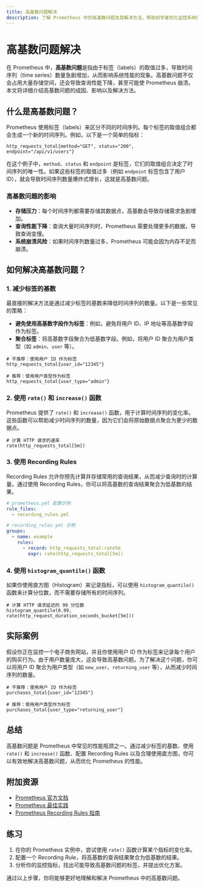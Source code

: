 ```yaml
---
title: 高基数问题解决
description: 了解 Prometheus 中的高基数问题及其解决方法，帮助初学者优化监控系统的性能。
---
```


# 高基数问题解决

在 Prometheus 中，**高基数问题**是指由于标签（labels）的取值过多，导致时间序列（time series）数量急剧增加，从而影响系统性能的现象。高基数问题不仅会占用大量存储空间，还会导致查询性能下降，甚至可能使 Prometheus 崩溃。本文将详细介绍高基数问题的成因、影响以及解决方法。

## 什么是高基数问题？

Prometheus 使用标签（labels）来区分不同的时间序列。每个标签的取值组合都会生成一个新的时间序列。例如，以下是一个简单的指标：

```promql
http_requests_total{method="GET", status="200", endpoint="/api/v1/users"}
```

在这个例子中，`method`、`status` 和 `endpoint` 是标签，它们的取值组合决定了时间序列的唯一性。如果这些标签的取值过多（例如 `endpoint` 标签包含了用户 ID），就会导致时间序列数量爆炸式增长，这就是高基数问题。

### 高基数问题的影响

- **存储压力**：每个时间序列都需要存储其数据点，高基数会导致存储需求急剧增加。
- **查询性能下降**：查询大量时间序列时，Prometheus 需要处理更多的数据，导致查询变慢。
- **系统崩溃风险**：如果时间序列数量过多，Prometheus 可能会因为内存不足而崩溃。

## 如何解决高基数问题？

### 1. 减少标签的基数

最直接的解决方法是通过减少标签的基数来降低时间序列的数量。以下是一些常见的策略：

- **避免使用高基数字段作为标签**：例如，避免将用户 ID、IP 地址等高基数字段作为标签。
- **聚合标签**：将高基数字段聚合为低基数字段。例如，将用户 ID 聚合为用户类型（如 `admin`、`user` 等）。

```promql
# 不推荐：使用用户 ID 作为标签
http_requests_total{user_id="12345"}

# 推荐：使用用户类型作为标签
http_requests_total{user_type="admin"}
```

### 2. 使用 `rate()` 和 `increase()` 函数

Prometheus 提供了 `rate()` 和 `increase()` 函数，用于计算时间序列的变化率。这些函数可以帮助减少时间序列的数量，因为它们会将原始数据点聚合为更少的数据点。

```promql
# 计算 HTTP 请求的速率
rate(http_requests_total[5m])
```

### 3. 使用 Recording Rules

Recording Rules 允许你预先计算并存储常用的查询结果，从而减少查询时的计算量。通过使用 Recording Rules，你可以将高基数的查询结果聚合为低基数的结果。

```yaml
# prometheus.yml 配置示例
rule_files:
  - recording_rules.yml
```

```yaml
# recording_rules.yml 示例
groups:
  - name: example
    rules:
      - record: http_requests_total:rate5m
        expr: rate(http_requests_total[5m])
```

### 4. 使用 `histogram_quantile()` 函数

如果你使用直方图（Histogram）来记录指标，可以使用 `histogram_quantile()` 函数来计算分位数，而不需要存储所有的时间序列。

```promql
# 计算 HTTP 请求延迟的 99 分位数
histogram_quantile(0.99, rate(http_request_duration_seconds_bucket[5m]))
```

## 实际案例

假设你正在监控一个电子商务网站，并且你使用用户 ID 作为标签来记录每个用户的购买行为。由于用户数量庞大，这会导致高基数问题。为了解决这个问题，你可以将用户 ID 聚合为用户类型（如 `new_user`、`returning_user` 等），从而减少时间序列的数量。

```promql
# 不推荐：使用用户 ID 作为标签
purchases_total{user_id="12345"}

# 推荐：使用用户类型作为标签
purchases_total{user_type="returning_user"}
```

## 总结

高基数问题是 Prometheus 中常见的性能瓶颈之一。通过减少标签的基数、使用 `rate()` 和 `increase()` 函数、配置 Recording Rules 以及合理使用直方图，你可以有效地解决高基数问题，从而优化 Prometheus 的性能。

## 附加资源

- [Prometheus 官方文档](https://prometheus.io/docs/)
- [Prometheus 最佳实践](https://prometheus.io/docs/practices/naming/)
- [Prometheus Recording Rules 指南](https://prometheus.io/docs/prometheus/latest/configuration/recording_rules/)

## 练习

1. 在你的 Prometheus 实例中，尝试使用 `rate()` 函数计算某个指标的变化率。
2. 配置一个 Recording Rule，将高基数的查询结果聚合为低基数的结果。
3. 分析你的监控指标，找出可能导致高基数问题的标签，并提出优化方案。

通过以上步骤，你将能够更好地理解和解决 Prometheus 中的高基数问题。